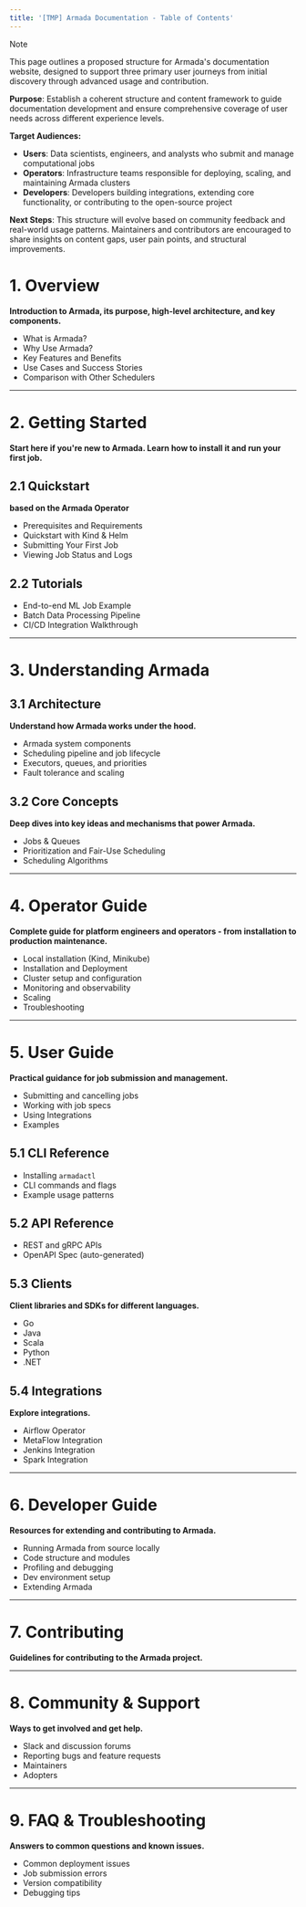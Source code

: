 ```yaml
---
title: '[TMP] Armada Documentation - Table of Contents'
---
```


> [!NOTE]
> This page outlines a proposed structure for Armada's documentation website, designed to support three primary user journeys from initial discovery through advanced usage and contribution.
>
> **Purpose**: Establish a coherent structure and content framework to guide documentation development and ensure comprehensive coverage of user needs across different experience levels.
>
> **Target Audiences:**
>
> - **Users**: Data scientists, engineers, and analysts who submit and manage computational jobs
> - **Operators**: Infrastructure teams responsible for deploying, scaling, and maintaining Armada clusters
> - **Developers**: Developers building integrations, extending core functionality, or contributing to the open-source project
>
> **Next Steps**: This structure will evolve based on community feedback and real-world usage patterns. Maintainers and contributors are encouraged to share insights on content gaps, user pain points, and structural improvements.

# 1. Overview

**Introduction to Armada, its purpose, high-level architecture, and key components.**

- What is Armada?
- Why Use Armada?
- Key Features and Benefits
- Use Cases and Success Stories
- Comparison with Other Schedulers

---

# 2. Getting Started

**Start here if you're new to Armada. Learn how to install it and run your first job.**

## 2.1 Quickstart

**based on the Armada Operator**

- Prerequisites and Requirements
- Quickstart with Kind & Helm
- Submitting Your First Job
- Viewing Job Status and Logs

## 2.2 Tutorials

- End-to-end ML Job Example
- Batch Data Processing Pipeline
- CI/CD Integration Walkthrough

---

# 3. Understanding Armada

## 3.1 Architecture

**Understand how Armada works under the hood.**

- Armada system components
- Scheduling pipeline and job lifecycle
- Executors, queues, and priorities
- Fault tolerance and scaling

## 3.2 Core Concepts

**Deep dives into key ideas and mechanisms that power Armada.**

- Jobs & Queues
- Prioritization and Fair-Use Scheduling
- Scheduling Algorithms

---

# 4. Operator Guide

**Complete guide for platform engineers and operators - from installation to production maintenance.**

- Local installation (Kind, Minikube)
- Installation and Deployment
- Cluster setup and configuration
- Monitoring and observability
- Scaling
- Troubleshooting

---

# 5. User Guide

**Practical guidance for job submission and management.**

- Submitting and cancelling jobs
- Working with job specs
- Using Integrations
- Examples

## 5.1 CLI Reference

- Installing `armadactl`
- CLI commands and flags
- Example usage patterns

## 5.2 API Reference

- REST and gRPC APIs
- OpenAPI Spec (auto-generated)

## 5.3 Clients

**Client libraries and SDKs for different languages.**

- Go
- Java
- Scala
- Python
- .NET

## 5.4 Integrations

**Explore integrations.**

- Airflow Operator
- MetaFlow Integration
- Jenkins Integration
- Spark Integration

---

# 6. Developer Guide

**Resources for extending and contributing to Armada.**

- Running Armada from source locally
- Code structure and modules
- Profiling and debugging
- Dev environment setup
- Extending Armada

---

# 7. Contributing

**Guidelines for contributing to the Armada project.**

---

# 8. Community & Support

**Ways to get involved and get help.**

- Slack and discussion forums
- Reporting bugs and feature requests
- Maintainers
- Adopters

---

# 9. FAQ & Troubleshooting

**Answers to common questions and known issues.**

- Common deployment issues
- Job submission errors
- Version compatibility
- Debugging tips
